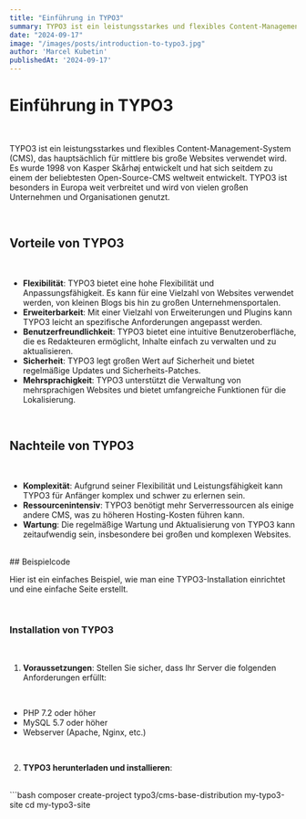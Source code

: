 ```yaml
---
title: "Einführung in TYPO3"
summary: TYPO3 ist ein leistungsstarkes und flexibles Content-Management-System (CMS), das hauptsächlich für mittlere bis große Websites verwendet wird.
date: "2024-09-17"
image: "/images/posts/introduction-to-typo3.jpg"
author: 'Marcel Kubetin'
publishedAt: '2024-09-17'
---
```


# Einführung in TYPO3

<br />

TYPO3 ist ein leistungsstarkes und flexibles Content-Management-System (CMS), das hauptsächlich für mittlere bis große Websites verwendet wird. Es wurde 1998 von Kasper Skårhøj entwickelt und hat sich seitdem zu einem der beliebtesten Open-Source-CMS weltweit entwickelt. TYPO3 ist besonders in Europa weit verbreitet und wird von vielen großen Unternehmen und Organisationen genutzt.

<br />

## Vorteile von TYPO3

<br />

- **Flexibilität**: TYPO3 bietet eine hohe Flexibilität und Anpassungsfähigkeit. Es kann für eine Vielzahl von Websites verwendet werden, von kleinen Blogs bis hin zu großen Unternehmensportalen.
- **Erweiterbarkeit**: Mit einer Vielzahl von Erweiterungen und Plugins kann TYPO3 leicht an spezifische Anforderungen angepasst werden.
- **Benutzerfreundlichkeit**: TYPO3 bietet eine intuitive Benutzeroberfläche, die es Redakteuren ermöglicht, Inhalte einfach zu verwalten und zu aktualisieren.
- **Sicherheit**: TYPO3 legt großen Wert auf Sicherheit und bietet regelmäßige Updates und Sicherheits-Patches.
- **Mehrsprachigkeit**: TYPO3 unterstützt die Verwaltung von mehrsprachigen Websites und bietet umfangreiche Funktionen für die Lokalisierung.

<br />

## Nachteile von TYPO3

<br />

- **Komplexität**: Aufgrund seiner Flexibilität und Leistungsfähigkeit kann TYPO3 für Anfänger komplex und schwer zu erlernen sein.
- **Ressourcenintensiv**: TYPO3 benötigt mehr Serverressourcen als einige andere CMS, was zu höheren Hosting-Kosten führen kann.
- **Wartung**: Die regelmäßige Wartung und Aktualisierung von TYPO3 kann zeitaufwendig sein, insbesondere bei großen und komplexen Websites.


<br />
## Beispielcode

<br />

Hier ist ein einfaches Beispiel, wie man eine TYPO3-Installation einrichtet und eine einfache Seite erstellt.

<br />

### Installation von TYPO3

<br />

1. **Voraussetzungen**: Stellen Sie sicher, dass Ihr Server die folgenden Anforderungen erfüllt:

<br />

   - PHP 7.2 oder höher
   - MySQL 5.7 oder höher
   - Webserver (Apache, Nginx, etc.)

   <br />

2. **TYPO3 herunterladen und installieren**:

<br />
   ```bash
   composer create-project typo3/cms-base-distribution my-typo3-site
   cd my-typo3-site
